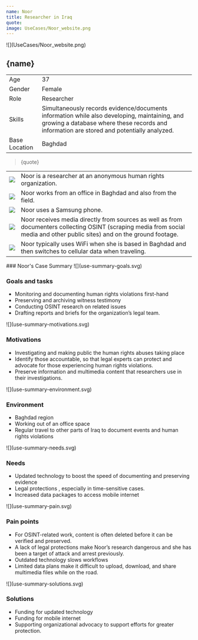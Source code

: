 ```yaml
---
name: Noor
title: Researcher in Iraq
quote: 
image: UseCases/Noor_website.png
---
```



<ProfileSection>
![](UseCases/Noor_website.png)

## **{name}**

|               |                                                                                                                                                                                              |
| ------------- | -------------------------------------------------------------------------------------------------------------------------------------------------------------------------------------------- |
| Age           | 37                                                                                                                                                                                           |
| Gender        | Female                                                                                                                                                                                       |
| Role          | Researcher                                                                                                                                                                                   |                        
| Skills        | Simultaneously records evidence/documents information while also developing, maintaining, and growing a database where these records and information are stored and potentially analyzed.    |
| Base Location | Baghdad                                                                                                                                                                                      |   

> {quote}

|                    |                                                                                                                                                                                |
| ------------------ | ------------------------------------------------------------------------------------------------------------------------------------------------------------------------------ |
| ![](checkmark.svg) | Noor is a researcher at an anonymous human rights organization.                                                                                                                |                                         |
| ![](folder.svg)    | Noor works from an office in Baghdad and also from the field.                                                                                                                  |                                      |
| ![](play.svg)      | Noor uses a Samsung phone.                                                                                                                                                     |
| ![](website.svg)   | Noor receives media directly from sources as well as from documenters collecting OSINT (scraping media from social media and other public sites) and on the ground footage.    |                                                                                                      |
| ![](squares.svg)   | Noor typically uses WiFi when she is based in Baghdad and then switches to cellular data when traveling.                                                                       |

</ProfileSection>
<AchievementsSection>
    ### Noor's Case Summary

<AchievementItem>
![](use-summary-goals.svg)

### Goals and tasks

- Monitoring and documenting human rights violations first-hand
- Preserving and archiving witness testimony
- Conducting OSINT research on related issues 
- Drafting reports and briefs for the organization’s legal team. 

</AchievementItem>
<AchievementItem>
![](use-summary-motivations.svg)

### Motivations

- Investigating and making public the human rights abuses taking place 
- Identify those accountable, so that legal experts can protect and advocate for those experiencing human rights violations. 
- Preserve information and multimedia content that researchers use in their investigations. 

</AchievementItem>
<AchievementItem>
![](use-summary-environment.svg)

### Environment

- Baghdad region 
- Working out of an office space
- Regular travel to other parts of Iraq to document events and human rights violations

</AchievementItem>
<AchievementItem>
![](use-summary-needs.svg)

### Needs

- Updated technology to boost the speed of documenting and preserving evidence
- Legal protections , especially in time-sensitive cases.  
- Increased data packages to access mobile internet 

</AchievementItem>
<AchievementItem>
![](use-summary-pain.svg)

### Pain points

- For OSINT-related work, content is often deleted before it can be verified and preserved.
- A lack of legal protections make Noor’s research dangerous and she has been a target of attack and arrest previously. 
- Outdated technology slows workflows 
- Limited data plans make it difficult to upload, download, and share multimedia files while on the road. 

</AchievementItem>
<AchievementItem>
![](use-summary-solutions.svg)

### Solutions

- Funding for updated technology 
- Funding for mobile internet 
- Supporting organizational advocacy to support efforts for greater protection. 

</AchievementItem>
</AchievementsSection>
